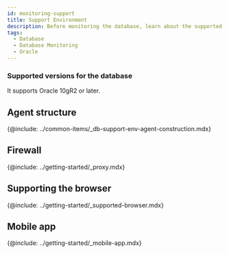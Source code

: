 ```yaml
---
id: monitoring-support
title: Support Environment
description: Before monitoring the database, learn about the supported database types.
tags:
  - Database
  - Database Monitoring
  - Oracle
---
```



<Desc name='Oracle' />

### Supported versions for the database

It supports Oracle 10gR2 or later.

## Agent structure

{@include: ../common-items/_db-support-env-agent-construction.mdx}  

## Firewall

{@include: ../getting-started/_proxy.mdx} 

## Supporting the browser

{@include: ../getting-started/_supported-browser.mdx}

## Mobile app

{@include: ../getting-started/_mobile-app.mdx}  
